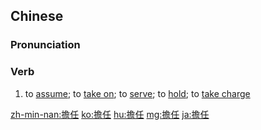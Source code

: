 {{also|担任}}
==Chinese==
{{zh-forms|s=担任}}

===Pronunciation===
{{zh-pron
|m=dānrèn
|c=daam1 jam6
|h=pfs=tâm-yim/tâm-ngim
|mn=zz,kh:tam-jīm/xm,qz,tp:tam-līm
|cat=v
}}

===Verb===
{{zh-verb}}

# to [[assume]]; to [[take on]]; to [[serve]]; to [[hold]]; to [[take charge]] {{gloss|of an office, position, role, post, etc.}}

{{zh-cat|Elementary}}

[[zh-min-nan:擔任]]
[[ko:擔任]]
[[hu:擔任]]
[[mg:擔任]]
[[ja:擔任]]